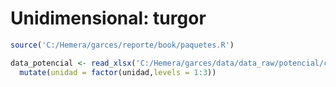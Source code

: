# Unidimensional: turgor

```r
source('C:/Hemera/garces/reporte/book/paquetes.R')

data_potencial <- read_xlsx('C:/Hemera/garces/data/data_raw/potencial/ciclo_diario/potencial_horario.xlsx') |>
  mutate(unidad = factor(unidad,levels = 1:3))



```

